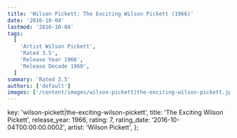 ```yaml
---
title: 'Wilson Pickett: The Exciting Wilson Pickett (1966)'
date: '2016-10-04'
lastmod: '2016-10-04'
tags:
  [
    'Artist Wilson Pickett',
    'Rated 3.5',
    'Release Year 1966',
    'Release Decade 1960',
  ]
summary: 'Rated 3.5'
authors: ['default']
images: ['/content/images/wilson-pickett|the-exciting-wilson-pickett.jpg']
---
```


  key: 'wilson-pickett|the-exciting-wilson-pickett',
  title: 'The Exciting Wilson Pickett',
  release_year: 1966,
  rating: 7,
  rating_date: '2016-10-04T00:00:00.000Z',
  artist: 'Wilson Pickett',
};

<MusicRating data={data} />
